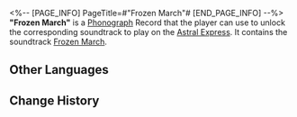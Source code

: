<%-- [PAGE_INFO]
PageTitle=#"Frozen March"#
[END_PAGE_INFO] --%>
{{Item Infobox
|id          = 210104
|image       = Item Frozen March.png{{subst:void|<!--$UPLOAD:<<SpriteOutput/ItemFigures/210001.png>-<Item Frozen March.png>-<Item Icons>>-->}}
|type        = Disk
|invCategory = Valuables
|rarity      = 3
|effect      = 
|description = A record that can be played on the Express' phonograph. It might be a chance acquisition or a gift from someone else. All sorts of memories surge up when the music plays &mdash; the smiles, encounters, touches, and the excitement of battle. Maybe that is why people still collect records even as society rapidly advances.<br />The current record contains the track "Frozen March."
}}
{{Description|''"We do not leave behind conviction or wealth for our successors, only endless despair."''}}
'''"Frozen March"''' is a [[Phonograph]] Record that the player can use to unlock the corresponding soundtrack to play on the [[Astral Express]]. It contains the soundtrack [[Frozen March]].

==Other Languages==
{{Other Languages
|en   = "Frozen March"
|zhs  = 《严寒行军》
|zht  = 〈嚴寒行軍〉
|ja   = 『極寒の行軍』
|ko   = ≪혹한 행군≫
|es   = Marcha congelada
|fr   = «&nbsp;Frozen March&nbsp;»
|ru   = Frozen March
|th   = "Frozen March"
|vi   = "Hành Quân Trong Giá Rét"
|de   = „Gefrorener Marsch“
|id   = "Frozen March"
|pt   = "Frozen March"
}}

==Change History==
{{Change History|1.0}}